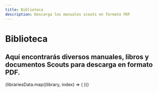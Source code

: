 ```yaml
---
title: Biblioteca
description: Descarga los manuales scouts en formato PDF
---
```



# Biblioteca

<h2 className='my-3 text-[1.1rem] text-gray-500 dark:text-gray-400 mb-4'>Aquí encontrarás diversos manuales, libros y documentos Scouts para descarga en formato PDF.</h2>

<div className="container">
  <div className="row">
    {librariesData.map((library, index) => (
      <LibraryCard
        key={index}
        title={library.title}
        pdfUrl={library.pdfUrl}
      />
    ))}
  </div>
</div>
